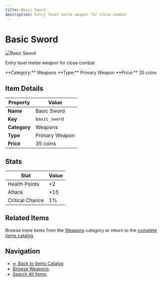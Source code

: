 ```yaml
---
title: Basic Sword
description: Entry level melee weapon for close combat
---
```


# Basic Sword

<div className="flex items-start gap-6 mb-8">
  <div className="flex-shrink-0">
    <img src="/assets/resources/crafting/weapons/swords/basic_sword.png" alt="Basic Sword" className="w-24 h-24 border rounded-lg" />
  </div>
  <div className="flex-1">
    <div className="space-y-2">
      <p className="text-lg text-muted-foreground">Entry level melee weapon for close combat</p>
      <div className="flex flex-wrap gap-4 text-sm">
        <span className="px-2 py-1 bg-blue-100 dark:bg-blue-900 rounded-md">
          **Category:** Weapons
        </span>
        <span className="px-2 py-1 bg-green-100 dark:bg-green-900 rounded-md">
          **Type:** Primary Weapon
        </span>
        <span className="px-2 py-1 bg-yellow-100 dark:bg-yellow-900 rounded-md">
          **Price:** 35 coins
        </span>
      </div>
    </div>
  </div>
</div>

## Item Details

| Property | Value |
|----------|-------|
| **Name** | Basic Sword |
| **Key** | `basic_sword` |
| **Category** | Weapons |
| **Type** | Primary Weapon |
| **Price** | 35 coins |





## Stats

| Stat | Value |
|------|-------|
| Health Points | +2 |
| Attack | +15 |
| Critical Chance | 1% |

## Related Items

Browse more items from the [Weapons](/items#weapons) category or return to the [complete items catalog](/items).

## Navigation

- [← Back to Items Catalog](/items)
- [Browse Weapons](/items#weapons)
- [Search All Items](/items)
